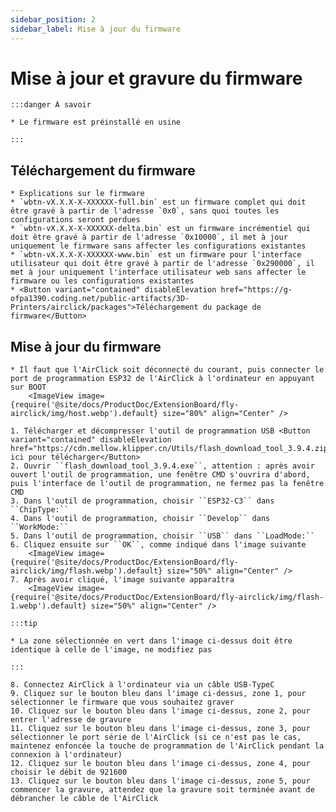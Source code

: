 ```yaml
---
sidebar_position: 2
sidebar_label: Mise à jour du firmware
---
```


# Mise à jour et gravure du firmware

    :::danger À savoir

    * Le firmware est préinstallé en usine

    :::

## Téléchargement du firmware

    * Explications sur le firmware
    * `wbtn-vX.X.X-X-XXXXXX-full.bin` est un firmware complet qui doit être gravé à partir de l'adresse `0x0`, sans quoi toutes les configurations seront perdues
    * `wbtn-vX.X.X-X-XXXXXX-delta.bin` est un firmware incrémentiel qui doit être gravé à partir de l'adresse `0x10000`, il met à jour uniquement le firmware sans affecter les configurations existantes
    * `wbtn-vX.X.X-X-XXXXXX-www.bin` est un firmware pour l'interface utilisateur qui doit être gravé à partir de l'adresse `0x290000`, il met à jour uniquement l'interface utilisateur web sans affecter le firmware ou les configurations existantes
    * <Button variant="contained" disableElevation href="https://g-ofpa1390.coding.net/public-artifacts/3D-Printers/airclick/packages">Téléchargement du package de firmware</Button>

## Mise à jour du firmware
    * Il faut que l'AirClick soit déconnecté du courant, puis connecter le port de programmation ESP32 de l'AirClick à l'ordinateur en appuyant sur BOOT
        <ImageView image={require('@site/docs/ProductDoc/ExtensionBoard/fly-airclick/img/host.webp').default} size="80%" align="Center" />

    1. Télécharger et décompresser l'outil de programmation USB <Button variant="contained" disableElevation href="https://cdn.mellow.klipper.cn/Utils/flash_download_tool_3.9.4.zip">Cliquez ici pour télécharger</Button>
    2. Ouvrir ``flash_download_tool_3.9.4.exe``, attention : après avoir ouvert l'outil de programmation, une fenêtre CMD s'ouvrira d'abord, puis l'interface de l'outil de programmation, ne fermez pas la fenêtre CMD
    3. Dans l'outil de programmation, choisir ``ESP32-C3`` dans ``ChipType:``
    4. Dans l'outil de programmation, choisir ``Develop`` dans ``WorkMode:``
    5. Dans l'outil de programmation, choisir ``USB`` dans ``LoadMode:``
    6. Cliquez ensuite sur ``OK``, comme indiqué dans l'image suivante
        <ImageView image={require('@site/docs/ProductDoc/ExtensionBoard/fly-airclick/img/flash.webp').default} size="50%" align="Center" />
    7. Après avoir cliqué, l'image suivante apparaîtra
        <ImageView image={require('@site/docs/ProductDoc/ExtensionBoard/fly-airclick/img/flash-1.webp').default} size="50%" align="Center" />

    :::tip

    * La zone sélectionnée en vert dans l'image ci-dessus doit être identique à celle de l'image, ne modifiez pas

    :::

    8. Connectez AirClick à l'ordinateur via un câble USB-TypeC
    9. Cliquez sur le bouton bleu dans l'image ci-dessus, zone 1, pour sélectionner le firmware que vous souhaitez graver
    10. Cliquez sur le bouton bleu dans l'image ci-dessus, zone 2, pour entrer l'adresse de gravure
    11. Cliquez sur le bouton bleu dans l'image ci-dessus, zone 3, pour sélectionner le port série de l'AirClick (si ce n'est pas le cas, maintenez enfoncée la touche de programmation de l'AirClick pendant la connexion à l'ordinateur)
    12. Cliquez sur le bouton bleu dans l'image ci-dessus, zone 4, pour choisir le débit de 921600
    13. Cliquez sur le bouton bleu dans l'image ci-dessus, zone 5, pour commencer la gravure, attendez que la gravure soit terminée avant de débrancher le câble de l'AirClick
